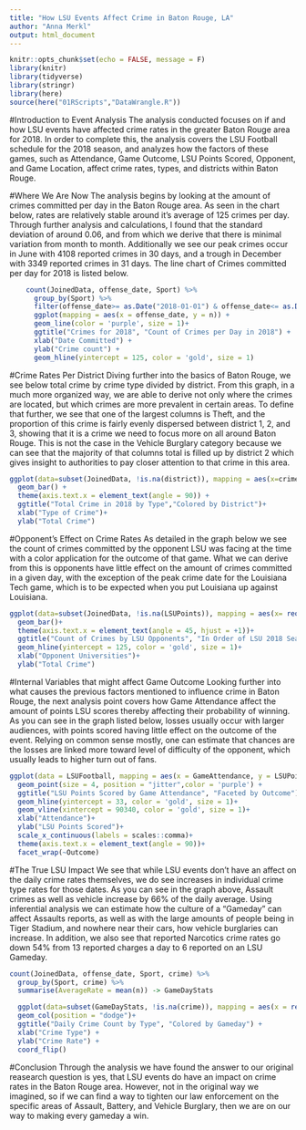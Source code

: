 ```yaml
---
title: "How LSU Events Affect Crime in Baton Rouge, LA"
author: "Anna Merkl"
output: html_document
---
```


```r
knitr::opts_chunk$set(echo = FALSE, message = F)
library(knitr)
library(tidyverse)
library(stringr)
library(here)
source(here("01RScripts","DataWrangle.R"))
```


#Introduction to Event Analysis
The analysis conducted focuses on if and how LSU events have affected crime rates in the greater Baton Rouge area for 2018. In order to complete this, the analysis covers the LSU Football schedule for the 2018 season, and analyzes how the factors of these games, such as Attendance, Game Outcome, LSU Points Scored, Opponent, and Game Location, affect crime rates, types, and districts within Baton Rouge.

#Where We Are Now
The analysis begins by looking at the amount of crimes committed per day in the Baton Rouge area. As seen in the chart below, rates are relatively stable around it's average of 125 crimes per day. Through further analysis and calculations, I found that the standard deviation of around 0.06, and from which we derive that there is minimal variation from month to month. Additionally we see our peak crimes occur in June with 4108 reported crimes in 30 days, and a trough in December with 3349 reported crimes in 31 days. The line chart of Crimes committed per day for 2018 is listed below.

```r
    count(JoinedData, offense_date, Sport) %>%  
      group_by(Sport) %>% 
      filter(offense_date>= as.Date("2018-01-01") & offense_date<= as.Date("2018-12-31")) %>% 
      ggplot(mapping = aes(x = offense_date, y = n)) +
      geom_line(color = 'purple', size = 1)+ 
      ggtitle("Crimes for 2018", "Count of Crimes per Day in 2018") +
      xlab("Date Committed") +
      ylab("Crime count") +
      geom_hline(yintercept = 125, color = 'gold', size = 1)
```

#Crime Rates Per District
Diving further into the basics of Baton Rouge, we see below total crime by crime type divided by district. From this graph, in a much more organized way, we are able to derive not only where the crimes are located, but which crimes are more prevalent in certain areas. To define that further, we see that one of the largest columns is Theft, and the proportion of this crime is fairly evenly dispersed between district 1, 2, and 3, showing that it is a crime we need to focus more on all around Baton Rouge. This is not the case in the Vehicle Burglary category because we can see that the majority of that columns total is filled up by district 2 which gives insight to authorities to pay closer attention to that crime in this area.
```r
ggplot(data=subset(JoinedData, !is.na(district)), mapping = aes(x=crime, fill=district)) +
  geom_bar() +
  theme(axis.text.x = element_text(angle = 90)) +
  ggtitle("Total Crime in 2018 by Type","Colored by District")+
  xlab("Type of Crime")+
  ylab("Total Crime")
```

#Opponent's Effect on Crime Rates
As detailed in the graph below we see the count of crimes committed by the opponent LSU was facing at the time with a color application for the outcome of that game. What we can derive from this is opponents have little effect on the amount of crimes committed in a given day, with the exception of the peak crime date for the Louisiana Tech game, which is to be expected when you put Louisiana up against Louisiana.
```r
ggplot(data=subset(JoinedData, !is.na(LSUPoints)), mapping = aes(x= reorder(Opponent, offense_date), fill=Outcome)) +
  geom_bar()+
  theme(axis.text.x = element_text(angle = 45, hjust = +1))+
  ggtitle("Count of Crimes by LSU Opponents", "In Order of LSU 2018 Season")+
  geom_hline(yintercept = 125, color = 'gold', size = 1)+
  xlab("Opponent Universities")+
  ylab("Total Crime")
```

#Internal Variables that might affect Game Outcome
Looking further into what causes the previous factors mentioned to influence crime in Baton Rouge, the next analysis point covers how Game Attendance affect the amount of points LSU scores thereby affecting their probability of winning. As you can see in the graph listed below, losses usually occur with larger audiences, with points scored having little effect on the outcome of the event. Relying on common sense mostly, one can estimate that chances are the losses are linked more toward level of difficulty of the opponent, which usually leads to higher turn out of fans.
```r
ggplot(data = LSUFootball, mapping = aes(x = GameAttendance, y = LSUPoints)) +
  geom_point(size = 4, position = "jitter",color = 'purple') +
  ggtitle("LSU Points Scored by Game Attendance", "Faceted by Outcome")+
  geom_hline(yintercept = 33, color = 'gold', size = 1)+
  geom_vline(xintercept = 90340, color = 'gold', size = 1)+
  xlab("Attendance")+
  ylab("LSU Points Scored")+
  scale_x_continuous(labels = scales::comma)+
  theme(axis.text.x = element_text(angle = 90))+
  facet_wrap(~Outcome)
```

#The True LSU Impact
We see that while LSU events don't have an affect on the daily crime rates themselves, we do see increases in individual crime type rates for those dates. As you can see in the graph above, Assault crimes as well as vehicle increase by 66% of the daily average. Using inferential analysis we can estimate how the culture of a “Gameday” can affect Assaults reports, as well as with the large amounts of people being in Tiger Stadium, and nowhere near their cars, how vehicle burglaries can increase. In addition, we also see that reported Narcotics crime rates go down 54% from 13 reported charges a day to 6 reported on an LSU Gameday. 



```r
count(JoinedData, offense_date, Sport, crime) %>%  
  group_by(Sport, crime) %>% 
  summarise(AverageRate = mean(n)) -> GameDayStats

  ggplot(data=subset(GameDayStats, !is.na(crime)), mapping = aes(x = reorder(crime, AverageRate), y = AverageRate, fill = Sport)) +
  geom_col(position = "dodge")+
  ggtitle("Daily Crime Count by Type", "Colored by Gameday") +
  xlab("Crime Type") +
  ylab("Crime Rate") +
  coord_flip()
```

#Conclusion
Through the analysis we have found the answer to our original reasearch question is yes, that LSU events do have an impact on crime rates in the Baton Rouge area. However, not in the original way we imagined, so if we can find a way to tighten our law enforcement on the specific areas of Assault, Battery, and Vehicle Burglary, then we are on our way to making every gameday a win.